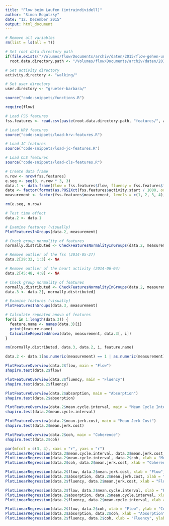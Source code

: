 ```yaml
---
title: "Flow beim Laufen (intraindividell)"
author: "Simon Bogutzky"
date: "12. Dezember 2015"
output: html_document
---
```


```r

# Remove all variables
rm(list = ls(all = T)) 

# Set root data directory path
if(file.exists("/Volumes/flow/Documents/archiv/daten/2015/flow-gehen-und-laufen"))
  root.data.directory.path <- "/Volumes/flow/Documents/archiv/daten/2015/flow-gehen-und-laufen/"

# Set activity directory
activity.directory <- "walking/" 

# Set user directory
user.directory <- "grueter-barbara/"

source("code-snippets/functions.R")

require(flow)
```

```r

# Load FSS features
fss.features <- read.csv(paste(root.data.directory.path, "features/", activity.directory, user.directory, "fss-features.csv", sep = ""))

# Load HRV features
source("code-snippets/load-hrv-features.R")

# Load JC features
source("code-snippets/load-jc-features.R")

# Load CLS features
source("code-snippets/load-cls-features.R") 

# Create data frame
n.row <- nrow(fss.features)
e.seq <- seq(3, n.row * 3, 3)
data.1 <- data.frame(flow = fss.features$flow, fluency = fss.features$fluency, absorption = fss.features$absorption, mean.hr = hrv.features$meanhr[e.seq], rmssd = hrv.features$rmssd[e.seq], lf = hrv.features$lfpowfft[e.seq], hf = hrv.features$hfpowfft[e.seq], coh = cls.features$mean.nsei[e.seq], mean.cycle.interval = jc.features$mean.cycle.interval[e.seq], mean.jerk.cost = jc.features$mean.jerk.cost[e.seq])
date <- factor(format(as.POSIXct(fss.features$activity.start / 1000, origin = "1970-01-01"), "%Y-%m-%d"))
measurement <- factor(fss.features$measurement, levels = c(1, 2, 3, 4), labels = c("15'", "30'", "45'", "60'"))

rm(e.seq, n.row)
```

```r
# Test time effect
data.2 <- data.1

# Examine features (visually)
PlotFeaturesInGroups(data.2, measurement)

# Check group normality of features
normally.distributed <- CheckFeaturesNormalityInGroups(data.2, measurement, T)

# Remove outlier of the fss (2014-05-27)
data.2[29:32, 1:3] <- NA

# Remove outlier of the heart activity (2014-06-04)
data.2[45:48, 4:8] <- NA

# Check group normality of features
normally.distributed <- CheckFeaturesNormalityInGroups(data.2, measurement, F)
data.3 <- data.2[, normally.distributed]

# Examine features (visually)
PlotFeaturesInGroups(data.3, measurement)

# Calculate repeated anova of features 
for(i in 1:length(data.3)) {
  feature.name <- names(data.3)[i]
  print(feature.name)
  CalculateRepeatedAnova(date, measurement, data.3[, i]) 
}

rm(normally.distributed, data.3, data.2, i, feature.name)
```

```r
data.2 <- data.1[as.numeric(measurement) == 1 | as.numeric(measurement) == 2, ]

PlotFeatureOverview(data.2$flow, main = "Flow")
shapiro.test(data.2$flow)

PlotFeatureOverview(data.2$fluency, main = "Fluency")
shapiro.test(data.2$fluency)

PlotFeatureOverview(data.2$absorption, main = "Absorption")
shapiro.test(data.2$absorption)

PlotFeatureOverview(data.2$mean.cycle.interval, main = "Mean Cycle Interval")
shapiro.test(data.2$mean.cycle.interval)

PlotFeatureOverview(data.2$mean.jerk.cost, main = "Mean Jerk Cost")
shapiro.test(data.2$mean.jerk.cost)

PlotFeatureOverview(data.2$coh, main = "Coherence")
shapiro.test(data.2$coh)

par(mfcol = c(3, 4), xaxs = "r", yaxs = "r")
PlotLinearRegression(data.2$mean.cycle.interval, data.2$mean.jerk.cost, xlab = "Mean Cycle Interval", ylab = "Mean Jerk Cost")
PlotLinearRegression(data.2$mean.cycle.interval, data.2$coh, xlab = "Mean Cycle Interval", ylab = "Coherence")
PlotLinearRegression(data.2$coh, data.2$mean.jerk.cost, xlab = "Coherence", ylab = "Mean Jerk Cost")

PlotLinearRegression(data.2$flow, data.2$mean.jerk.cost, xlab = "Flow", ylab = "Mean Jerk Cost")
PlotLinearRegression(data.2$absorption, data.2$mean.jerk.cost, xlab = "Absorption", ylab = "Mean Jerk Cost")
PlotLinearRegression(data.2$fluency, data.2$mean.jerk.cost, xlab = "Fluency", ylab = "Mean Jerk Cost")

PlotLinearRegression(data.2$flow, data.2$mean.cycle.interval, xlab = "Flow", ylab = "Mean Cycle Interval")
PlotLinearRegression(data.2$absorption, data.2$mean.cycle.interval, xlab = "Absorption", ylab = "Mean Cycle Interval")
PlotLinearRegression(data.2$fluency, data.2$mean.cycle.interval, xlab = "Fluency", ylab = "Mean Cycle Interval")

PlotLinearRegression(data.2$flow, data.2$coh, xlab = "Flow", ylab = "Coherence")
PlotLinearRegression(data.2$absorption, data.2$coh, xlab = "Absorption", ylab = "Coherence")
PlotLinearRegression(data.2$fluency, data.2$coh, xlab = "Fluency", ylab = "Coherence")
```



